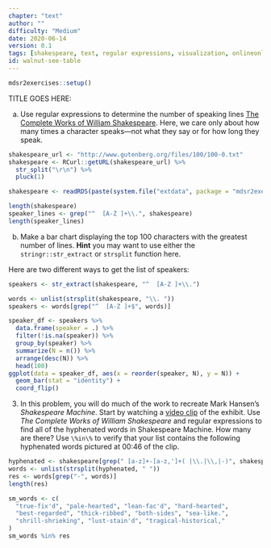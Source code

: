 ```yaml
---
chapter: "text"
author: ""
difficulty: "Medium"
date: 2020-06-14 
version: 0.1
tags: [shakespeare, text, regular expressions, visualization, onlineonly]
id: walnut-see-table
---
```


```r
mdsr2exercises::setup()
```

TITLE GOES HERE: 

a. Use regular expressions to determine the number of speaking lines [The Complete Works of William Shakespeare](http://www.gutenberg.org/cache/epub/100/pg100.txt). Here, we care only about how many times a character speaks---not what they say or for how long they speak. 

<!--begin-answer-->
```r
shakespeare_url <- "http://www.gutenberg.org/files/100/100-0.txt"
shakespeare <- RCurl::getURL(shakespeare_url) %>%
  str_split("\r\n") %>%
  pluck(1)
```

```r
shakespeare <- readRDS(paste(system.file("extdata", package = "mdsr2exercises"), "/Shakespeare.Rds", sep = ""))
```

```r
length(shakespeare)
speaker_lines <- grep("^  [A-Z ]+\\.", shakespeare)
length(speaker_lines)
```

<!--end-answer-->
  

b. Make a bar chart displaying the top 100 characters with the greatest number of lines. **Hint** you may want to use either the `stringr::str_extract` or `strsplit` function here.
  
<!--begin-answer-->
Here are two different ways to get the list of speakers:
```r
speakers <- str_extract(shakespeare, "^  [A-Z ]+\\.")

words <- unlist(strsplit(shakespeare, "\\. "))
speakers <- words[grep("^  [A-Z ]+$", words)]

speaker_df <- speakers %>%
  data.frame(speaker = .) %>%
  filter(!is.na(speaker)) %>%
  group_by(speaker) %>%
  summarize(N = n()) %>%
  arrange(desc(N)) %>%
  head(100)
ggplot(data = speaker_df, aes(x = reorder(speaker, N), y = N)) +
  geom_bar(stat = "identity") +
  coord_flip()
```

 
 <!--end-answer-->
 
3. In this problem, you will do much of the work to recreate Mark Hansen's *Shakespeare Machine*. Start by watching a [video clip](http://vimeo.com/54858820) of the exhibit. Use *The Complete Works of William Shakespeare* and regular expressions to find all of the hyphenated words in Shakespeare Machine. How many are there? Use `\%in\%` to verify that your list contains the following hyphenated words pictured at 00:46 of the clip.

<!--begin-answer-->
```r
hyphenated <- shakespeare[grep(" [a-z]+-[a-z,']+( |\\.|\\,|-)", shakespeare)]
words <- unlist(strsplit(hyphenated, " "))
res <- words[grep("-", words)]
length(res)

sm_words <- c(
  "true-fix'd", "pale-hearted", "lean-fac'd", "hard-hearted",
  "best-regarded", "thick-ribbed", "both-sides", "sea-like.",
  "shrill-shrieking", "lust-stain'd", "tragical-historical,"
)
sm_words %in% res
```

 <!--end-answer-->


